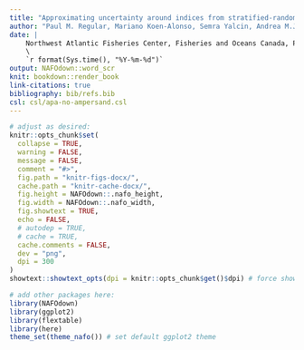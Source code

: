 ```yaml
---
title: "Approximating uncertainty around indices from stratified-random trawl surveys using the Gamma distribution"
author: "Paul M. Regular, Mariano Koen-Alonso, Semra Yalcin, Andrea M.J. Perreault, Laura J. Wheeland"
date: | 
    Northwest Atlantic Fisheries Center, Fisheries and Oceans Canada, P.O.Box 5667, St. John’s, NL, A1C 5X1, Canada\       
    \
    `r format(Sys.time(), "%Y-%m-%d")` 
output: NAFOdown::word_scr
knit: bookdown::render_book
link-citations: true
bibliography: bib/refs.bib
csl: csl/apa-no-ampersand.csl
---
```


```r
# adjust as desired:
knitr::opts_chunk$set(
  collapse = TRUE,
  warning = FALSE,
  message = FALSE,
  comment = "#>",
  fig.path = "knitr-figs-docx/",
  cache.path = "knitr-cache-docx/",
  fig.height = NAFOdown::.nafo_height,
  fig.width = NAFOdown::.nafo_width, 
  fig.showtext = TRUE,
  echo = FALSE,
  # autodep = TRUE,
  # cache = TRUE,
  cache.comments = FALSE,
  dev = "png",
  dpi = 300
)
showtext::showtext_opts(dpi = knitr::opts_chunk$get()$dpi) # force showtext dpi to match chunk dpi to preserve proper font size (9 pt)
```

```r
# add other packages here:
library(NAFOdown)
library(ggplot2)
library(flextable)
library(here)
theme_set(theme_nafo()) # set default ggplot2 theme
```
